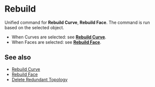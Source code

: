 
# Rebuild

<Reference shortcut="" command="Rebuild" button="In Suggested Commands Menu" buttonIcon="button-rebuild"/>

Unified command for **Rebuild Curve**, **Rebuild Face**. The command is run based on the selected object.
  - When Curves are selected: see [**Rebuild Curve**](/sketch/rebuild-curve).
  - When Faces are selected: see [**Rebuild Face**](/solid/rebuild-face).

## See also
- [Rebuild Curve](rebuild-curve)
- [Rebuild Face](rebuild-face)
- [Delete Redundant Topology](delete-redundant-topology)